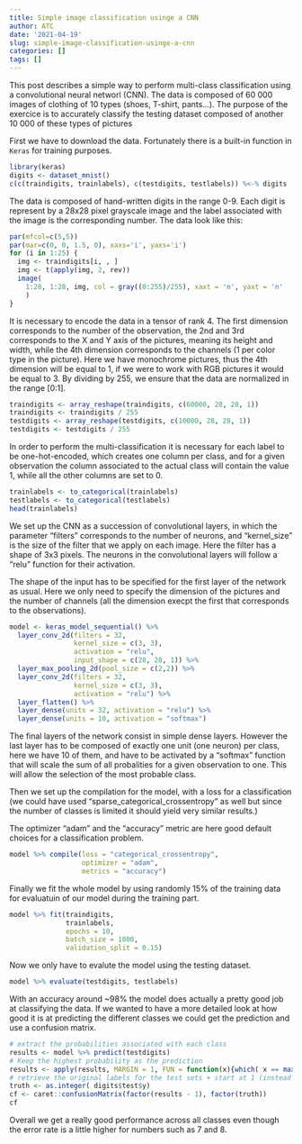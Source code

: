 ```yaml
---
title: Simple image classification usinge a CNN
author: ATC
date: '2021-04-19'
slug: simple-image-classification-usinge-a-cnn
categories: []
tags: []
---
```

This post describes a simple way to perform multi-class classification using a convolutional neural networl (CNN). The data is composed of 60 000 images of clothing of 10 types (shoes, T-shirt, pants...). The purpose of the exercice is to accurately classify the testing dataset composed of another 10 000 of these types of pictures

First we have to download the data. Fortunately there is a built-in function in `Keras` for training purposes.



```r
library(keras)
digits <- dataset_mnist()
c(c(traindigits, trainlabels), c(testdigits, testlabels)) %<-% digits
```

The data is composed of hand-written digits in the range 0-9. Each digit is represent by a 28x28 pixel grayscale image and the label associated with the image is the corresponding number. The data look like this:

```r
par(mfcol=c(5,5))
par(mar=c(0, 0, 1.5, 0), xaxs='i', yaxs='i')
for (i in 1:25) { 
  img <- traindigits[i, , ]
  img <- t(apply(img, 2, rev)) 
  image(
    1:28, 1:28, img, col = gray((0:255)/255), xaxt = 'n', yaxt = 'n'
    )
}
```


It is necessary to encode the data in a tensor of rank 4. The first dimension corresponds to the number of the observation, the 2nd and 3rd corresponds to the X and Y axis of the pictures, meaning its height and width, while the 4th dimension corresponds to the channels (1 per color type in the picture). Here we have monochrome pictures, thus the 4th dimension will be equal to 1, if we were to work with RGB pictures it would be equal to 3.
By dividing by 255, we ensure that the data are normalized in the range [0:1].



```r
traindigits <- array_reshape(traindigits, c(60000, 28, 28, 1))
traindigits <- traindigits / 255
testdigits <- array_reshape(testdigits, c(10000, 28, 28, 1))
testdigits <- testdigits / 255
```

In order to perform the multi-classification it is necessary for each label to be one-hot-encoded, which creates one column per class, and for a given observation the column associated to the actual class will contain the value 1, while all the other columns are set to 0.


```r
trainlabels <- to_categorical(trainlabels)
testlabels <- to_categorical(testlabels)
head(trainlabels)
```

We set up the CNN as a succession of convolutional layers, in which the parameter "filters" corresponds to the number of neurons, and "kernel_size" is the size of the filter that we apply on each image. Here the filter has a shape of 3x3 pixels. The neurons in the convolutional layers will follow a "relu" function for their activation.

The shape of the input has to be specified for the first layer of the network as usual. Here we only need to specify the dimension of the pictures and the number of channels (all the dimension execpt the first that corresponds to the observations).

```r
model <- keras_model_sequential() %>% 
  layer_conv_2d(filters = 32,
                kernel_size = c(3, 3),
                activation = "relu",
                input_shape = c(28, 28, 1)) %>%
  layer_max_pooling_2d(pool_size = c(2,2)) %>%
  layer_conv_2d(filters = 32,
                kernel_size = c(3, 3),
                activation = "relu") %>%
  layer_flatten() %>% 
  layer_dense(units = 32, activation = "relu") %>% 
  layer_dense(units = 10, activation = "softmax")
```

The final layers of the network consist in simple dense layers. However the last layer has to be composed of exactly one unit (one neuron) per class, here we have 10 of them, and have to be activated by a "softmax" function that will scale the sum of all probalities for a given observation to one. This will allow the selection of the most probable class.

Then we set up the compilation for the model, with a loss for a classification (we could have used "sparse_categorical_crossentropy" as well but since the number of classes is limited it should yield very similar results.)

The optimizer "adam" and the "accuracy" metric are here good default choices for a classification problem.

```r
model %>% compile(loss = "categorical_crossentropy",
                  optimizer = "adam",
                  metrics = "accuracy")
```

Finally we fit the whole model by using randomly 15% of the training data for evaluatuin of our model during the training part.

```r
model %>% fit(traindigits,
              trainlabels,
              epochs = 10,
              batch_size = 1000,
              validation_split = 0.15)
```

Now we only have to evalute the model using the testing dataset.

```r
model %>% evaluate(testdigits, testlabels)
```

With an accuracy around ~98% the model does actually a pretty good job at classifying the data. If we wanted to have a more detailed look at how good it is at predicting the different classes we could get the prediction and use a confusion matrix.

```r
# extract the probabilities associated with each class
results <- model %>% predict(testdigits) 
# Keep the highest probability as the prediction
results <- apply(results, MARGIN = 1, FUN = function(x){which( x == max(x))})
# retrieve the original labels for the test sets + start at 1 (instead of 0)
truth <- as.integer( digits$test$y)
cf <- caret::confusionMatrix(factor(results - 1), factor(truth))
cf
```

Overall we get a really good performance across all classes even though the error rate is a little higher for numbers such as 7 and 8. 